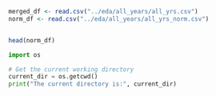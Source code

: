 ```r
merged_df <- read.csv("../eda/all_years/all_yrs.csv")
norm_df <- read.csv("../eda/all_years/all_yrs_norm.csv")


head(norm_df)

```

```python
import os

# Get the current working directory
current_dir = os.getcwd()
print("The current directory is:", current_dir)

```
